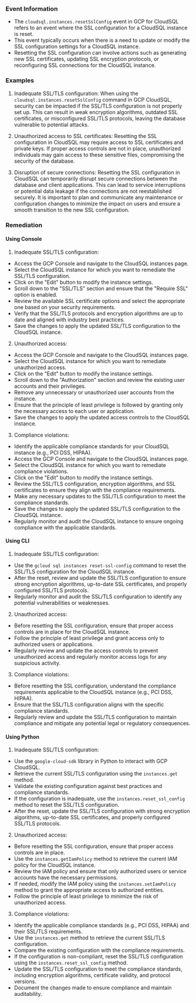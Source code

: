 
### Event Information

- The `cloudsql.instances.resetSslConfig` event in GCP for CloudSQL refers to an event where the SSL configuration for a CloudSQL instance is reset.
- This event typically occurs when there is a need to update or modify the SSL configuration settings for a CloudSQL instance.
- Resetting the SSL configuration can involve actions such as generating new SSL certificates, updating SSL encryption protocols, or reconfiguring SSL connections for the CloudSQL instance.


### Examples

1. Inadequate SSL/TLS configuration: When using the `cloudsql.instances.resetSslConfig` command in GCP CloudSQL, security can be impacted if the SSL/TLS configuration is not properly set up. This can result in weak encryption algorithms, outdated SSL certificates, or misconfigured SSL/TLS protocols, leaving the database vulnerable to potential attacks.

2. Unauthorized access to SSL certificates: Resetting the SSL configuration in CloudSQL may require access to SSL certificates and private keys. If proper access controls are not in place, unauthorized individuals may gain access to these sensitive files, compromising the security of the database.

3. Disruption of secure connections: Resetting the SSL configuration in CloudSQL can temporarily disrupt secure connections between the database and client applications. This can lead to service interruptions or potential data leakage if the connections are not reestablished securely. It is important to plan and communicate any maintenance or configuration changes to minimize the impact on users and ensure a smooth transition to the new SSL configuration.

### Remediation

#### Using Console

1. Inadequate SSL/TLS configuration:
- Access the GCP Console and navigate to the CloudSQL instances page.
- Select the CloudSQL instance for which you want to remediate the SSL/TLS configuration.
- Click on the "Edit" button to modify the instance settings.
- Scroll down to the "SSL/TLS" section and ensure that the "Require SSL" option is enabled.
- Review the available SSL certificate options and select the appropriate one based on your security requirements.
- Verify that the SSL/TLS protocols and encryption algorithms are up to date and aligned with industry best practices.
- Save the changes to apply the updated SSL/TLS configuration to the CloudSQL instance.

2. Unauthorized access:
- Access the GCP Console and navigate to the CloudSQL instances page.
- Select the CloudSQL instance for which you want to remediate unauthorized access.
- Click on the "Edit" button to modify the instance settings.
- Scroll down to the "Authorization" section and review the existing user accounts and their privileges.
- Remove any unnecessary or unauthorized user accounts from the instance.
- Ensure that the principle of least privilege is followed by granting only the necessary access to each user or application.
- Save the changes to apply the updated access controls to the CloudSQL instance.

3. Compliance violations:
- Identify the applicable compliance standards for your CloudSQL instance (e.g., PCI DSS, HIPAA).
- Access the GCP Console and navigate to the CloudSQL instances page.
- Select the CloudSQL instance for which you want to remediate compliance violations.
- Click on the "Edit" button to modify the instance settings.
- Review the SSL/TLS configuration, encryption algorithms, and SSL certificates to ensure they align with the compliance requirements.
- Make any necessary updates to the SSL/TLS configuration to meet the compliance standards.
- Save the changes to apply the updated SSL/TLS configuration to the CloudSQL instance.
- Regularly monitor and audit the CloudSQL instance to ensure ongoing compliance with the applicable standards.

#### Using CLI

1. Inadequate SSL/TLS configuration:
- Use the `gcloud sql instances reset-ssl-config` command to reset the SSL/TLS configuration for the CloudSQL instance.
- After the reset, review and update the SSL/TLS configuration to ensure strong encryption algorithms, up-to-date SSL certificates, and properly configured SSL/TLS protocols.
- Regularly monitor and audit the SSL/TLS configuration to identify any potential vulnerabilities or weaknesses.

2. Unauthorized access:
- Before resetting the SSL configuration, ensure that proper access controls are in place for the CloudSQL instance.
- Follow the principle of least privilege and grant access only to authorized users or applications.
- Regularly review and update the access controls to prevent unauthorized access and regularly monitor access logs for any suspicious activity.

3. Compliance violations:
- Before resetting the SSL configuration, understand the compliance requirements applicable to the CloudSQL instance (e.g., PCI DSS, HIPAA).
- Ensure that the SSL/TLS configuration aligns with the specific compliance standards.
- Regularly review and update the SSL/TLS configuration to maintain compliance and mitigate any potential legal or regulatory consequences.

#### Using Python

1. Inadequate SSL/TLS configuration:
- Use the `google-cloud-sdk` library in Python to interact with GCP CloudSQL.
- Retrieve the current SSL/TLS configuration using the `instances.get` method.
- Validate the existing configuration against best practices and compliance standards.
- If the configuration is inadequate, use the `instances.reset_ssl_config` method to reset the SSL/TLS configuration.
- After the reset, update the SSL/TLS configuration with strong encryption algorithms, up-to-date SSL certificates, and properly configured SSL/TLS protocols.

2. Unauthorized access:
- Before resetting the SSL configuration, ensure that proper access controls are in place.
- Use the `instances.getIamPolicy` method to retrieve the current IAM policy for the CloudSQL instance.
- Review the IAM policy and ensure that only authorized users or service accounts have the necessary permissions.
- If needed, modify the IAM policy using the `instances.setIamPolicy` method to grant the appropriate access to authorized entities.
- Follow the principle of least privilege to minimize the risk of unauthorized access.

3. Compliance violations:
- Identify the applicable compliance standards (e.g., PCI DSS, HIPAA) and their SSL/TLS requirements.
- Use the `instances.get` method to retrieve the current SSL/TLS configuration.
- Compare the existing configuration with the compliance requirements.
- If the configuration is non-compliant, reset the SSL/TLS configuration using the `instances.reset_ssl_config` method.
- Update the SSL/TLS configuration to meet the compliance standards, including encryption algorithms, certificate validity, and protocol versions.
- Document the changes made to ensure compliance and maintain auditability.

